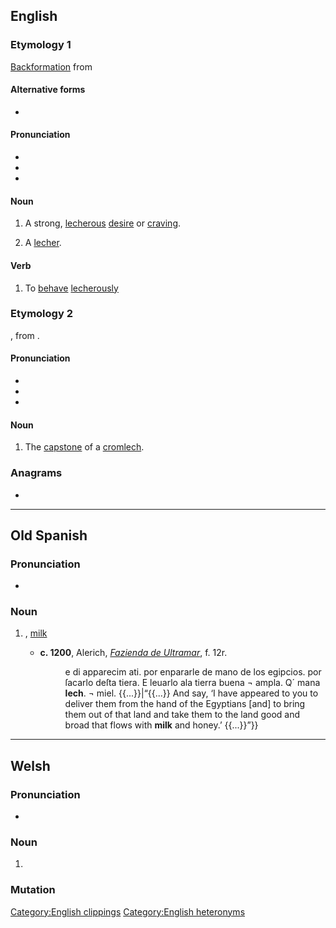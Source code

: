 {{also|Lech|-lech|lệch|ḻec̱h}}
==English==
{{wikipedia}}

===Etymology 1===
[[backformation|Backformation]] from {{m|en|lecher}}

====Alternative forms====
* {{l|en|letch}}

====Pronunciation====
* {{IPA|en|/lɛtʃ/}}
* {{audio|en|LL-Q1860 (eng)-Vealhurl-lech (stone).wav |Audio (UK)}}
* {{rhymes|en|ɛtʃ}}

====Noun====
{{en-noun}}

# {{lb|en|slang}} A strong, [[lecherous]] [[desire]] or [[craving]].
# {{lb|en|slang}} A [[lecher]].

====Verb====
{{en-verb}}

# {{lb|en|slang}} To [[behave]] [[lecherously]]

===Etymology 2===
{{der|en|cy|llech||slate, slab}}, from {{der|en|cel-pro|*ɸlikkā}}.

====Pronunciation====
* {{IPA|en|/lɛk/}}
* {{audio|en|LL-Q1860 (eng)-Vealhurl-lech (stone).wav |Audio (UK)}}
* {{rhymes|en|ɛk}}

====Noun====
{{en-noun|s}}

# The [[capstone]] of a [[cromlech]].

===Anagrams===
* {{anagrams|en|a=cehl|Chel}}

[[Category:English clippings]]
[[Category:English heteronyms]]

----

==Old Spanish==

===Pronunciation===
* {{IPA|osp|[let͡ʃ]}}

===Noun===
{{osp-noun|f|-}}

# {{apocopic form of|osp|leche}}, [[milk]]
#* '''c. 1200''', Alerich, ''[[w:Fazienda de Ultramar|Fazienda de Ultramar]]'', f. 12r.
#*: {{quote|osp|{{...}} e di apparecim ati. por enpararle de mano de los egipcios. por ſacarlo deſta tiera. E leuarlo ala tierra buena ¬ ampla. Q´ mana '''lech'''. ¬ miel. {{...}}|“{{...}} And say, ‘I have appeared to you to deliver them from the hand of the Egyptians [and] to bring them out of that land and take them to the land good and broad that flows with '''milk''' and honey.’ {{...}}”}}

----

==Welsh==

===Pronunciation===
* {{IPA|cy|/leːχ/}}

===Noun===
{{head|cy|mutated noun}}

# {{soft mutation of|cy|llech||slate}}

===Mutation===
{{cy-mut|llech}}